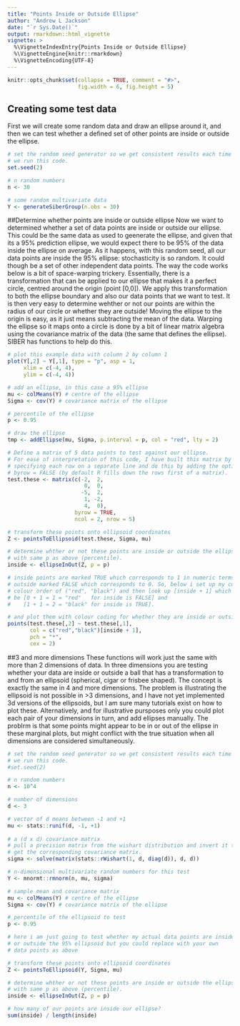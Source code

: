 ```yaml
---
title: "Points Inside or Outside Ellipse"
author: "Andrew L Jackson"
date: "`r Sys.Date()`"
output: rmarkdown::html_vignette
vignette: >
  %\VignetteIndexEntry{Points Inside or Outside Ellipse}
  %\VignetteEngine{knitr::rmarkdown}
  %\VignetteEncoding{UTF-8}
---
```


```r
knitr::opts_chunk$set(collapse = TRUE, comment = "#>", 
                      fig.width = 6, fig.height = 5)

```

## Creating some test data
First we will create some random data and draw an ellipse around it, and then we can test whether a defined set of other points are inside or outside the ellipse.

```r

# set the random seed generator so we get consistent results each time 
# we run this code.
set.seed(2)

# n random numbers
n <- 30

# some random multivariate data
Y <- generateSiberGroup(n.obs = 30)

```
##Determine whether points are inside or outside ellipse
Now we want to determined whether a set of data points are inside or outside our ellipse. This could be the same data as used to geenerate the ellipse, and given that its a 95% prediction ellipse, we would expect there to be 95% of the data inside the ellipse on average. As it happens, with this random seed, all our data points are inside the 95% ellipse: stochasticity is so random. It could though be a set of other independent data points. The way the code works below is a bit of space-warping trickery. Essentially, there is a transformation that can be applied to our ellipse that makes it a perfect circle, centred around the origin (point [0,0]). We apply this transformation to both the ellipse boundary and also our data points that we want to test. It is then very easy to determine wehther or not our points are within the radius of our circle or whether they are outside! Moving the ellipse to the origin is easy, as it just means subtracting the mean of the data. Warping the ellipse so it maps onto a circle is done by a bit of linear matrix algebra using the covariance matrix of the data (the same that defines the ellipse). SIBER has functions to help do this.

```r

# plot this example data with column 2 by column 1
plot(Y[,2] ~ Y[,1], type = "p", asp = 1, 
     xlim = c(-4, 4), 
     ylim = c(-4, 4))

# add an ellipse, in this case a 95% ellipse
mu <- colMeans(Y) # centre of the ellipse
Sigma <- cov(Y) # covariance matrix of the ellipse

# percentile of the ellipse
p <- 0.95 

# draw the ellipse
tmp <- addEllipse(mu, Sigma, p.interval = p, col = "red", lty = 2)

# Define a matrix of 5 data points to test against our ellipse.
# For ease of interpretation of this code, I have built this matrix by 
# specifying each row on a separate line and do this by adding the option 
# byrow = FALSE (by default R fills down the rows first of a matrix).
test.these <- matrix(c(-2,  2,
                        0,  0,
                       -5,  2,
                        1, -2,
                        4,  0),
                     byrow = TRUE,
                     ncol = 2, nrow = 5)

# transform these points onto ellipsoid coordinates
Z <- pointsToEllipsoid(test.these, Sigma, mu)

# determine whther or not these points are inside or outside the ellipse drawn 
# with same p as above (percentile).
inside <- ellipseInOut(Z, p = p)

# inside points are marked TRUE which corresponds to 1 in numeric terms, and 
# outside marked FALSE which corresponds to 0. So, below i set up my custom
# colour order of ("red", "black") and then look up [inside + 1] which will 
# be [0 + 1 = 1 = "red"   for inside is FALSE] and 
#    [1 + 1 = 2 = "black" for inside is TRUE].

# and plot them with colour coding for whether they are inside or outside
points(test.these[,2] ~ test.these[,1], 
       col = c("red","black")[inside + 1], 
       pch = "*",
       cex = 2)

```

##3 and more dimensions
These functions will work just the same with more than 2 dimensions of data. In three dimensions you are testing whether your data are inside or outside a ball that has a transformation to and from an ellipsoid (spherical, cigar or frisbee shaped). The concept is exactly the same in 4 and more dimensions. The problem is illustrating the ellipsoid is not possible in >3 dimensions, and I have not yet implemented 3d versions of the ellipsoids, but I am sure many tutorials exist on how to plot these. Alternatively, and for illustrative pursposes only you could plot each pair of your dimensions in turn, and add ellipses manually. The problrm is that some points might appear to be in or out of the ellipse in these marginal plots, but might conflict with the true situation when all dimensions are considered simultaneously.

```r
# set the random seed generator so we get consistent results each time 
# we run this code.
#set.seed(2)

# n random numbers
n <- 10^4

# number of dimensions
d <- 3

# vector of d means between -1 and +1
mu <- stats::runif(d, -1, +1)
  
# a (d x d) covariance matrix
# pull a precision matrix from the wishart distribution and invert it to 
# get the corresponding covariance matrix.
sigma <- solve(matrix(stats::rWishart(1, d, diag(d)), d, d))

# n-dimensional multivariate random numbers for this test
Y <- mnormt::rmnorm(n, mu, sigma)  

# sample mean and covariance matrix
mu <- colMeans(Y) # centre of the ellipse
Sigma <- cov(Y) # covariance matrix of the ellipse

# percentile of the ellipsoid to test
p <- 0.95 

# here i am just going to test whether my actual data points are inside
# or outside the 95% ellipsoid but you could replace with your own 
# data points as above

# transform these points onto ellipsoid coordinates
Z <- pointsToEllipsoid(Y, Sigma, mu)

# determine whther or not these points are inside or outside the ellipse drawn 
# with same p as above (percentile).
inside <- ellipseInOut(Z, p = p)

# how many of our points are inside our ellipse?
sum(inside) / length(inside)

```
